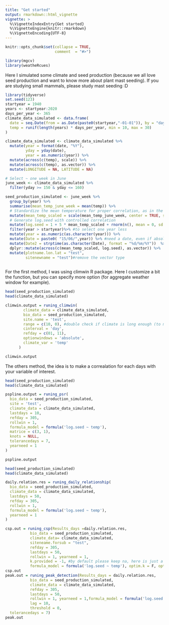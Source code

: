 ```yaml
---
title: "Get started"
output: rmarkdown::html_vignette
vignette: >
  %\VignetteIndexEntry{Get started}
  %\VignetteEngine{knitr::rmarkdown}
  %\VignetteEncoding{UTF-8}
---
```


```r
knitr::opts_chunk$set(collapse = TRUE,
                      comment  = "#>")
```


```r
library(mgcv)
library(weatheRcues)

```

Here I simulated some climate and seed production (because we all love seed production and want to know more about plant mast seeding). If you are studying small mammals, please study mast seeding :D 
```r
library(tidyverse)
set.seed(123)  
startyear = 1940
years <- startyear:2020
days_per_year <- 365
climate_data_simulated <- data.frame(
  date = seq.Date(from = as.Date(paste0(startyear,"-01-01")), by = "day", length.out = length(years) * days_per_year),
  temp = runif(length(years) * days_per_year, min = 10, max = 30) 
)

climate_data_simulated <- climate_data_simulated %>%
  mutate(year = format(date, "%Y"),
         yday = yday(date),
         year = as.numeric(year)) %>%
  mutate(across(c(temp), scale)) %>%
  mutate(across(c(temp), as.vector)) %>% 
  mutate(LONGITUDE = NA, LATITUDE = NA)

# Select ~ one week in June 
june_week <- climate_data_simulated %>%
  filter(yday >= 150 & yday <= 160)

seed_production_simulated <- june_week %>%
  group_by(year) %>%
  summarise(mean_temp_june_week = mean(temp)) %>%
  # Standardize the mean temperature for proper correlation, as in the main analysis
  mutate(mean_temp_scaled = scale(mean_temp_june_week, center = TRUE, scale = TRUE)) %>%
  # Generate log.seed with controlled correlation
  mutate(log.seed = 1 + 5 * mean_temp_scaled + rnorm(n(), mean = 0, sd = 1))%>%
  filter(year > startyear)%>% #to select one year less 
  mutate(year = as.numeric(as.character(year))) %>% 
  mutate(Date = paste0( "15/06/",year)) %>% #need a date, even if absolute window
  mutate(Date2 = strptime(as.character(Date), format = "%d/%m/%Y"))  %>%
  dplyr::mutate(across(c(mean_temp_scaled, log.seed), as.vector)) %>% 
  mutate(plotname.lon.lat = "test",
         sitenewname = "test")#remove the vector type 
  

```

For the first method, I was using climwin R package. Here I customize a bit the function, but you can specify more option (for aggregate weather window for example).
```r
head(seed_production_simulated)
head(climate_data_simulated)

climwin.output = runing_climwin(
        climate_data = climate_data_simulated,
        bio_data = seed_production_simulated,
        site.name = 'test',
        range = c(10, 0), #double check if climate is long enough (to match bio data)
        cinterval = 'day',
        refday = c(01, 11),
        optionwindows = 'absolute',
        climate_var = 'temp'
      )

climwin.output

```

The others method, the idea is to make a correalation for each days with your variable of interest. 


```r
head(seed_production_simulated)
head(climate_data_simulated)

pspline.output = runing_psr(
  bio_data = seed_production_simulated,
  site = 'test',
  climate_data = climate_data_simulated,
  lastdays = 10,
  refday = 305,
  rollwin = 1,
  formula_model = formula('log.seed ~ temp'),
  matrice = c(3, 1),
  knots = NULL,
  tolerancedays = 7,
  yearneed = 1
)

pspline.output
```


```r
head(seed_production_simulated)
head(climate_data_simulated)

daily.relation.res = runing_daily_relationship(
  bio_data = seed_production_simulated,
  climate_data = climate_data_simulated,
  lastdays = 50,
  refday = 305,
  rollwin = 1,
  formula_model = formula('log.seed ~ temp'),
  yearneed = 1
)

csp.out = runing_csp(Results_days =daily.relation.res,
           bio_data = seed_production_simulated,
           climate_data= climate_data_simulated,
           siteneame.forsub = "test",
           refday = 305,
           lastdays = 50,
           rollwin = 1, yearneed = 1,
           k.provided = -1, #by default please keep na, here is just a test to make it fast
           formula_model = formula('log.seed ~ temp'), optim.k = F, option.check.name = F)
csp.out
peak.out = runing_peak_detection(Results_days = daily.relation.res,
           bio_data = seed_production_simulated,
           climate_data = climate_data_simulated,
           refday = 305,
           lastdays = 50,
           rollwin = 1, yearneed = 1,formula_model = formula('log.seed ~ temp'),
           lag = 10,
           threshold = 0,
  tolerancedays = 7)
peak.out
```
